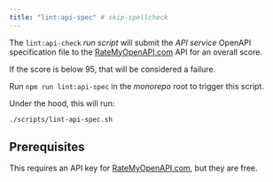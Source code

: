 ```yaml
---
title: "lint:api-spec" # skip-spellcheck
---
```


The `lint:api-check` _run script_ will submit the _API service_ OpenAPI
specification file to 
the [RateMyOpenAPI.com](https://ratemyopenapi.com) <!-- skip-spellcheck -->
API for an overall score.

If the score is below 95, that will be considered a failure.

Run `npm run lint:api-spec` in the _monorepo_ root to trigger this script.

Under the hood, this will run:

```sh title="Terminal"
./scripts/lint-api-spec.sh
```

## Prerequisites

This requires an API key 
for [RateMyOpenAPI.com](https://ratemyopenapi.com), <!-- skip-spellcheck -->
but they are free.
